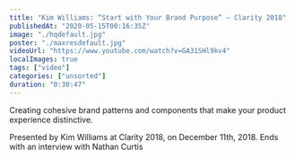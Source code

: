 ```yaml
---
title: "Kim Williams: “Start with Your Brand Purpose” — Clarity 2018"
publishedAt: "2020-05-15T00:16:35Z"
image: "./hqdefault.jpg"
poster: "./maxresdefault.jpg"
videoUrl: "https://www.youtube.com/watch?v=GA31SHl9kv4"
localImages: true
tags: ["video"]
categories: ["unsorted"]
duration: "0:30:47"
---
```

Creating cohesive brand patterns and components that make your product experience distinctive.

Presented by Kim Williams at Clarity 2018, on December 11th, 2018. Ends with an interview with Nathan Curtis
